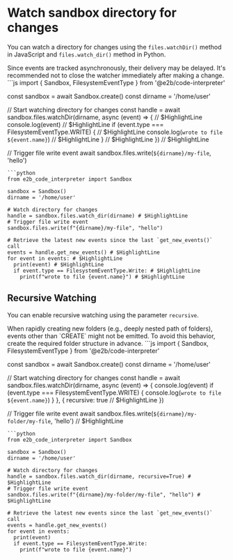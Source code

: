 # Watch sandbox directory for changes

You can watch a directory for changes using the `files.watchDir()` method in JavaScript and `files.watch_dir()` method in Python.

<Note>
Since events are tracked asynchronously, their delivery may be delayed.
It's recommended not to close the watcher immediately after making a change.
</Note>

<CodeGroup>
```js
import { Sandbox, FilesystemEventType } from '@e2b/code-interpreter'

const sandbox = await Sandbox.create()
const dirname = '/home/user'

// Start watching directory for changes
const handle = await sandbox.files.watchDir(dirname, async (event) => { // $HighlightLine
  console.log(event) // $HighlightLine
  if (event.type === FilesystemEventType.WRITE) { // $HighlightLine
    console.log(`wrote to file ${event.name}`) // $HighlightLine
  } // $HighlightLine
}) // $HighlightLine

// Trigger file write event
await sandbox.files.write(`${dirname}/my-file`, 'hello')
```
```python
from e2b_code_interpreter import Sandbox

sandbox = Sandbox()
dirname = '/home/user'

# Watch directory for changes
handle = sandbox.files.watch_dir(dirname) # $HighlightLine
# Trigger file write event
sandbox.files.write(f"{dirname}/my-file", "hello")

# Retrieve the latest new events since the last `get_new_events()` call
events = handle.get_new_events() # $HighlightLine
for event in events: # $HighlightLine
  print(event) # $HighlightLine
  if event.type == FilesystemEventType.Write: # $HighlightLine
    print(f"wrote to file {event.name}") # $HighlightLine
```
</CodeGroup>


## Recursive Watching

You can enable recursive watching using the parameter `recursive`.

<Note>
When rapidly creating new folders (e.g., deeply nested path of folders), events other than `CREATE` might not be emitted. To avoid this behavior, create the required folder structure in advance.
</Note>

<CodeGroup>
```js
import { Sandbox, FilesystemEventType } from '@e2b/code-interpreter'

const sandbox = await Sandbox.create()
const dirname = '/home/user'

// Start watching directory for changes
const handle = await sandbox.files.watchDir(dirname, async (event) => {
  console.log(event)
  if (event.type === FilesystemEventType.WRITE) {
    console.log(`wrote to file ${event.name}`)
  }
}, {
  recursive: true // $HighlightLine
})

// Trigger file write event
await sandbox.files.write(`${dirname}/my-folder/my-file`, 'hello') // $HighlightLine
```
```python
from e2b_code_interpreter import Sandbox

sandbox = Sandbox()
dirname = '/home/user'

# Watch directory for changes
handle = sandbox.files.watch_dir(dirname, recursive=True) # $HighlightLine
# Trigger file write event
sandbox.files.write(f"{dirname}/my-folder/my-file", "hello") # $HighlightLine

# Retrieve the latest new events since the last `get_new_events()` call
events = handle.get_new_events()
for event in events:
  print(event)
  if event.type == FilesystemEventType.Write:
    print(f"wrote to file {event.name}")
```
</CodeGroup>
